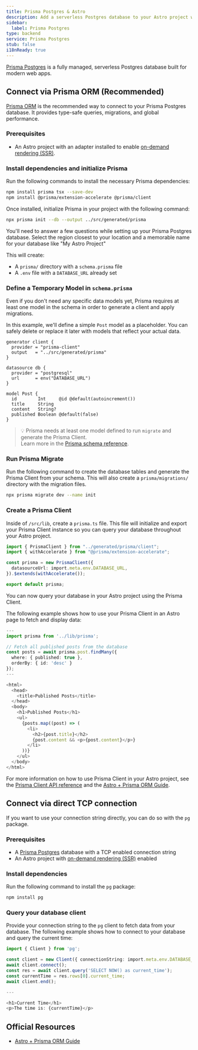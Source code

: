 ```yaml
---
title: Prisma Postgres & Astro
description: Add a serverless Postgres database to your Astro project with Prisma Postgres
sidebar:
  label: Prisma Postgres
type: backend
service: Prisma Postgres
stub: false
i18nReady: true
---
```



[Prisma Postgres](https://www.prisma.io/) is a fully managed, serverless Postgres database built for modern web apps.

## Connect via Prisma ORM (Recommended)

[Prisma ORM](https://www.prisma.io/orm) is the recommended way to connect to your Prisma Postgres database. It provides type-safe queries, migrations, and global performance.

### Prerequisites
- An Astro project with an adapter installed to enable [on-demand rendering (SSR)](/en/guides/on-demand-rendering/).

### Install dependencies and initialize Prisma

Run the following commands to install the necessary Prisma dependencies:

```bash
npm install prisma tsx --save-dev
npm install @prisma/extension-accelerate @prisma/client
```

Once installed, initialize Prisma in your project with the following command:

```bash
npx prisma init --db --output ../src/generated/prisma
```

You'll need to answer a few questions while setting up your Prisma Postgres database. Select the region closest to your location and a memorable name for your database like "My Astro Project"

This will create:
- A `prisma/` directory with a `schema.prisma` file
- A `.env` file with a `DATABASE_URL` already set

### Define a Temporary Model in `schema.prisma`

Even if you don't need any specific data models yet, Prisma requires at least one model in the schema in order to generate a client and apply migrations.

In this example, we'll define a simple `Post` model as a placeholder. You can safely delete or replace it later with models that reflect your actual data.

```prisma title="prisma/schema.prisma" ins={11-16}
generator client {
  provider = "prisma-client"
  output   = "../src/generated/prisma"
}

datasource db {
  provider = "postgresql"
  url      = env("DATABASE_URL")
}

model Post {
  id        Int     @id @default(autoincrement())
  title     String
  content   String?
  published Boolean @default(false)
}
```

> 💡 Prisma needs at least one model defined to run `migrate` and generate the Prisma Client.  
> Learn more in the [Prisma schema reference](https://www.prisma.io/docs/concepts/components/prisma-schema).

### Run Prisma Migrate

Run the following command to create the database tables and generate the Prisma Client from your schema. This will also create a `prisma/migrations/` directory with the migration files.

```bash
npx prisma migrate dev --name init
```

### Create a Prisma Client

Inside of `/src/lib`, create a `prisma.ts` file. This file will initialize and export your Prisma Client instance so you can query your database throughout your Astro project.

```typescript title="src/lib/prisma.ts"
import { PrismaClient } from "../generated/prisma/client";
import { withAccelerate } from "@prisma/extension-accelerate";

const prisma = new PrismaClient({
  datasourceUrl: import.meta.env.DATABASE_URL,
}).$extends(withAccelerate());

export default prisma;
```

You can now query your database in your Astro project using the Prisma Client.

The following example shows how to use your Prisma Client in an Astro page to fetch and display data:

```typescript title="src/pages/posts.astro"
---
import prisma from '../lib/prisma';

// Fetch all published posts from the database
const posts = await prisma.post.findMany({
  where: { published: true },
  orderBy: { id: 'desc' }
});
---

<html>
  <head>
    <title>Published Posts</title>
  </head>
  <body>
    <h1>Published Posts</h1>
    <ul>
      {posts.map((post) => (
        <li>
          <h2>{post.title}</h2>
          {post.content && <p>{post.content}</p>}
        </li>
      ))}
    </ul>
  </body>
</html>
```

For more information on how to use Prisma Client in your Astro project, see the [Prisma Client API reference](https://www.prisma.io/docs/reference/api-reference/prisma-client-reference) and the [Astro + Prisma ORM Guide](https://www.prisma.io/docs/guides/astro).

## Connect via direct TCP connection

If you want to use your connection string directly, you can do so with the `pg` package.

### Prerequisites
- A [Prisma Postgres](https://pris.ly/ppg) database with a TCP enabled connection string
- An Astro project with [on-demand rendering (SSR)](/en/guides/on-demand-rendering/) enabled

### Install dependencies

Run the following command to install the `pg` package:

```bash
npm install pg
```

### Query your database client

Provide your connection string to the `pg` client to fetch data from your database. The following example shows how to connect to your database and query the current time:

```typescript title="src/pages/index.astro"
import { Client } from 'pg';

const client = new Client({ connectionString: import.meta.env.DATABASE_URL });
await client.connect();
const res = await client.query('SELECT NOW() as current_time');
const currentTime = res.rows[0].current_time;
await client.end();

---

<h1>Current Time</h1>
<p>The time is: {currentTime}</p>
```

## Official Resources

- [Astro + Prisma ORM Guide](https://www.prisma.io/docs/guides/astro)
